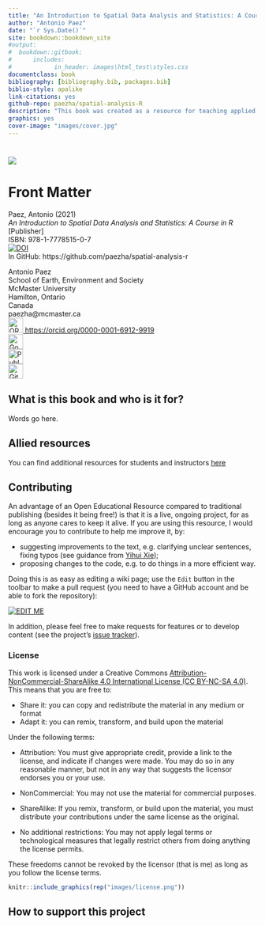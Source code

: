 ```yaml
--- 
title: "An Introduction to Spatial Data Analysis and Statistics: A Course in `R`"
author: "Antonio Paez"
date: "`r Sys.Date()`"
site: bookdown::bookdown_site
#output: 
#  bookdown::gitbook:
#      includes:
#            in_header: images\html_test\styles.css
documentclass: book
bibliography: [bibliography.bib, packages.bib]
biblio-style: apalike
link-citations: yes
github-repo: paezha/spatial-analysis-R
description: "This book was created as a resource for teaching applied spatial statistics at McMaster University by Antonio Paez, with support from Anastassios Dardas, Rajveer Ubhi, Megan Coad, and Alexis Polidoro. The book is published with support of an Open Educational Resources grant from MacPherson Institute, McMaster University."
graphics: yes
cover-image: "images/cover.jpg"
---
```


<!--
NOTE: echo=is_html does not work

Inspired by [**bookdown**](https://github.com/rstudio/bookdown) and the Free and Open Source Software for Geospatial ([FOSS4G](http://foss4g.org/)) movement, this book is open source.
This ensures its contents are reproducible and publicly accessible for people worldwide.
The online version of the book is hosted at [geocompr.robinlovelace.net](https://geocompr.robinlovelace.net) and kept up-to-date by [GitHub 
  Actions](https://github.com/Robinlovelace/geocompr/actions), which provides information on its 'build status' as follows:
[![Actions](https://github.com/Robinlovelace/geocompr/workflows/Render-Book-from-master/badge.svg)](https://github.com/Robinlovelace/geocompr/actions)
-->

# {-}

<!--
```r
knitr::include_graphics(rep("images/voronoi_ponyo.gif"))
```
-->

<!-- 
The following code generates the cover image. To change the background images, work with the style.css file in the root directory
-->

<!-- COVER 1 FUNCIONA -->
<!--
<div class="cover1">
<img src="images/cover-2021/title-01.gif" alt=""/>
</div>
-->

<!-- COVER 1 FUNCIONA -->
<!--
<div class="cover1">
<img src="images/cover-2021/title-02b.png" alt=""/>
</div>
-->

<!-- COVER 2 FUNCIONA -->
<!--
<div class="cover2">
<div class="fade-in-text">
<p>An Introduction to Spatial Data Analysis and Statistics</p>
</div>
</div>
-->

<!-- COVER 3 FUNCIONA -->
<!--
<div class="header3b">
<img src="images/cover-2021/title-01.gif" alt=""/>
</div>
<div class="cover3"></div>
<div class="bottom3"><p>A Course in R</p></div>
-->

<!-- COVER 3 FUNCIONA -->
<!--
<div class="header3">
<div class="fade-in-text">
<p>An Introduction to Spatial Data Analysis and Statistics</p>
</div>
</div>
<div class="cover3"></div>
<div class="bottom3"><p>A Course in R</p></div>
-->

<!-- COVER 4 FUNCIONA -->
<!--
<div class="cover4">
<div class="fade-in-text">
<p>An Introduction to Spatial Data Analysis and Statistics</p>
<p class="subtitle">A Course in R</p>
</div>
<img src="images/cover-2021/voronoi_mononoke.gif" alt=""/>
</div>
-->

<!-- COVER 4 FUNCIONA -->
<!--
<div class="cover4b">
<div class="fade-in-text">
<p>An Introduction to Spatial Data Analysis and Statistics</p>
<p class="subtitle">A Course in R</p>
</div>
<img src="images/cover-2021/voronoi_mononoke.gif" alt=""/>
</div>
-->

<!-- Image title-02b.png needs to be resized to avoid overflow-->
<div class="cover5b">
<img src="images/cover-2021/title-02b.png"/>
</div>

<!-- Image title-02b.png needs to be resized to avoid overflow-->
<!--
<div class="cover5c">
<img src="images/cover-2021/title-02b.png"/>
</div>
-->
                
# Front Matter {-}

Paez, Antonio (2021)  
*An Introduction to Spatial Data Analysis and Statistics: A Course in R*  
[Publisher]  
ISBN: 978-1-7778515-0-7  
<!-- DOI badge -->
[![DOI](https://zenodo.org/badge/391072865.svg)](https://zenodo.org/badge/latestdoi/391072865)  
In GitHub: https://github.com/paezha/spatial-analysis-r
  
  
Antonio Paez  
School of Earth, Environment and Society  
McMaster University  
Hamilton, Ontario  
Canada  
paezha@mcmaster.ca  
<!-- ORCID badge-->
<a href="https://orcid.org/0000-0001-6912-9919">
<img alt="ORCID logo" src="https://info.orcid.org/wp-content/uploads/2019/11/orcid_16x16.png" width="30" height="30" />
https://orcid.org/0000-0001-6912-9919 
</a>  
<!-- Google Scholar and Publobs icons by https://jpswalsh.github.io/academicons/-->
<a href="https://scholar.google.com/citations?user=bLY377kAAAAJ&hl=en">
<img alt="Google Scholar logo" src="images/google-scholar-square.svg" width="30" height="30" />
</a>  
<a href="https://publons.com/researcher/2897251/antonio-paez/">
<img alt="Publons logo" src="images/publons-square.svg" width="30" height="30" />
</a>
<!-- GitHub icon retrived from https://github.com/logos-->  
<a href="https://github.com/paezha">
<img alt="GitHub logo" src="images/GitHub-Mark-64px.png" width="30" height="30" />
</a>  

## What is this book and who is it for? {-}

Words go here.

## Allied resources {-}

You can find additional resources for students and instructors [here](https://github.com/paezha/spatial-analysis-r#resources-for-students-and-instructors)

## Contributing {-}

An advantage of an Open Educational Resource compared to traditional publishing (besides it being free!) is that it is a live, ongoing project, for as long as anyone cares to keep it alive. If you are using this resource, I would encourage you to contribute to help me improve it, by:

- suggesting improvements to the text, e.g. clarifying unclear sentences, fixing typos (see guidance from [Yihui Xie](https://yihui.name/en/2013/06/fix-typo-in-documentation/));
- proposing changes to the code, e.g. to do things in a more efficient way.

Doing this is as easy as editing a wiki page; use the `Edit` button in the toolbar to make a pull request (you need to have a GitHub account and be able to fork the repository):

[![EDIT ME](images/editme.png)](https://github.com/paezha/spatial-analysis-r/edit/main/index.Rmd)

In addition, please feel free to make requests for features or to develop content (see the project's [issue tracker](https://github.com/paezha/spatial-analysis-r/issues)).

### License

This work is licensed under a Creative Commons [Attribution-NonCommercial-ShareAlike 4.0 International License (CC BY-NC-SA 4.0)](https://creativecommons.org/licenses/by-nc-sa/4.0/). This means that you are free to:

- Share it: you can copy and redistribute the material in any medium or format
- Adapt it: you can remix, transform, and build upon the material

Under the following terms:

- Attribution: You must give appropriate credit, provide a link to the license, and indicate if changes were made. You may do so in any reasonable manner, but not in any way that suggests the licensor endorses you or your use.

- NonCommercial: You may not use the material for commercial purposes.

- ShareAlike: If you remix, transform, or build upon the material, you must distribute your contributions under the same license as the original.

- No additional restrictions: You may not apply legal terms or technological measures that legally restrict others from doing anything the license permits.

These freedoms cannot be revoked by the licensor (that is me) as long as you follow the license terms.

```r
knitr::include_graphics(rep("images/license.png"))
```

## How to support this project {-}


